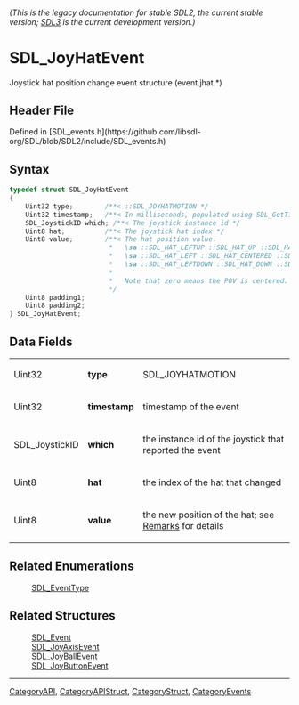 ====== (This is the legacy documentation for stable SDL2, the current stable version; [https://wiki.libsdl.org/SDL3/ SDL3] is the current development version.) ======
= SDL_JoyHatEvent =

Joystick hat position change event structure (event.jhat.*)

== Header File ==

Defined in [SDL_events.h](https://github.com/libsdl-org/SDL/blob/SDL2/include/SDL_events.h)

== Syntax ==

<syntaxhighlight lang='c'>
typedef struct SDL_JoyHatEvent
{
    Uint32 type;        /**< ::SDL_JOYHATMOTION */
    Uint32 timestamp;   /**< In milliseconds, populated using SDL_GetTicks() */
    SDL_JoystickID which; /**< The joystick instance id */
    Uint8 hat;          /**< The joystick hat index */
    Uint8 value;        /**< The hat position value.
                         *   \sa ::SDL_HAT_LEFTUP ::SDL_HAT_UP ::SDL_HAT_RIGHTUP
                         *   \sa ::SDL_HAT_LEFT ::SDL_HAT_CENTERED ::SDL_HAT_RIGHT
                         *   \sa ::SDL_HAT_LEFTDOWN ::SDL_HAT_DOWN ::SDL_HAT_RIGHTDOWN
                         *
                         *   Note that zero means the POV is centered.
                         */
    Uint8 padding1;
    Uint8 padding2;
} SDL_JoyHatEvent;</syntaxhighlight>

== Data Fields ==

{|
|Uint32
|'''type'''
|SDL_JOYHATMOTION
|-
|Uint32
|'''timestamp'''
|timestamp of the event
|-
|SDL_JoystickID
|'''which'''
|the instance id of the joystick that reported the event
|-
|Uint8
|'''hat'''
|the index of the hat that changed
|-
|Uint8
|'''value'''
|the new position of the hat; see [[#Remarks|Remarks]] for details
|}

== Related Enumerations ==

:[[SDL_EventType]]

== Related Structures ==

:[[SDL_Event]]
:[[SDL_JoyAxisEvent]]
:[[SDL_JoyBallEvent]]
:[[SDL_JoyButtonEvent]]

----
[[CategoryAPI]], [[CategoryAPIStruct]], [[CategoryStruct]], [[CategoryEvents]]


